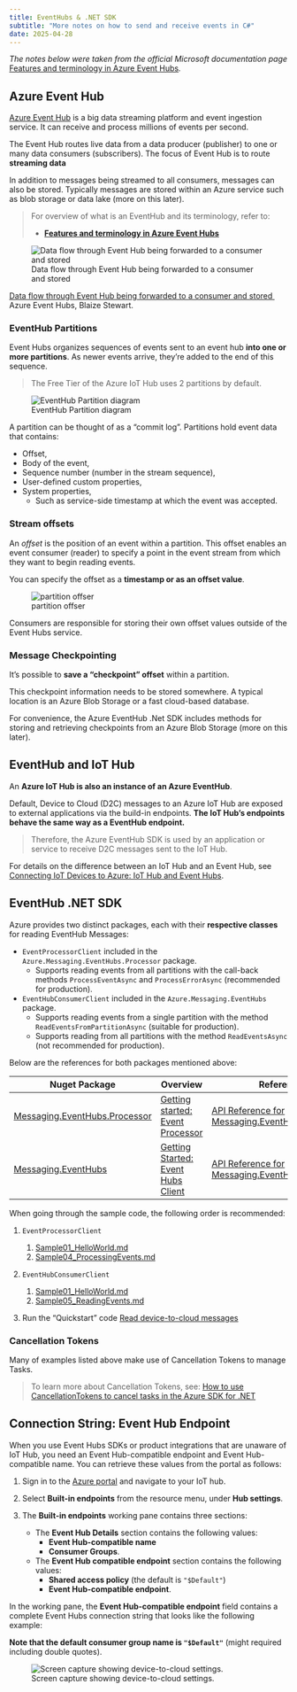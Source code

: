 ```yaml
---
title: EventHubs & .NET SDK
subtitle: "More notes on how to send and receive events in C#"
date: 2025-04-28
---
```


_The notes below were taken from the official Microsoft documentation page
_[Features and terminology in Azure Event Hubs](https://learn.microsoft.com/en-us/azure/event-hubs/event-hubs-features)_._

## Azure Event Hub

[Azure Event Hub](https://docs.microsoft.com/en-us/azure/event-hubs/event-hubs-about#main)
is a big data streaming platform and event ingestion service. It can receive and
process millions of events per second.

The Event Hub routes live data from a data producer (publisher) to one or many
data consumers (subscribers). The focus of Event Hub is to route **streaming
data**

In addition to messages being streamed to all consumers, messages can also be
stored. Typically messages are stored within an Azure service such as blob
storage or data lake (more on this later).

> For overview of what is an EventHub and its terminology, refer to:
>
> - [**Features and terminology in Azure Event Hubs**](https://docs.microsoft.com/en-us/azure/event-hubs/event-hubs-features)

![Data flow through Event Hub being forwarded to a consumer and stored](assets/15-routing-event-hub.png)

<p class=img-info>
<a href="https://www.youtube.com/watch?v=zm1XUTAa9sc"> Data flow through Event Hub being forwarded to a consumer and stored </a>&nbsp; Azure Event Hubs, Blaize Stewart.
</p>

### EventHub Partitions

Event Hubs organizes sequences of events sent to an event hub **into one or more
partitions**. As newer events arrive, they're added to the end of this sequence.

> The Free Tier of the Azure IoT Hub uses 2 partitions by default.

![EventHub Partition diagram](https://learn.microsoft.com/en-us/azure/event-hubs/media/event-hubs-about/event_hubs_architecture.png)

A partition can be thought of as a "commit log". Partitions hold event data that
contains:

- Offset,
- Body of the event,
- Sequence number (number in the stream sequence),
- User-defined custom properties,
- System properties,
  - Such as service-side timestamp at which the event was accepted.

### Stream offsets

An _offset_ is the position of an event within a partition. This offset enables
an event consumer (reader) to specify a point in the event stream from which
they want to begin reading events.

You can specify the offset as a **timestamp or as an offset value**.

![partition offser](https://learn.microsoft.com/en-us/azure/event-hubs/media/event-hubs-features/partition_offset.png)

Consumers are responsible for storing their own offset values outside of the
Event Hubs service.

### Message Checkpointing

It's possible to **save a "checkpoint" offset** within a partition.

This checkpoint information needs to be stored somewhere. A typical location is
an Azure Blob Storage or a fast cloud-based database.

For convenience, the Azure EventHub .Net SDK includes methods for storing and
retrieving checkpoints from an Azure Blob Storage (more on this later).

## EventHub and IoT Hub

An **Azure IoT Hub is also an instance of an Azure EventHub**.

Default, Device to Cloud (D2C) messages to an Azure IoT Hub are exposed to
external applications via the build-in endpoints. **The IoT Hub's endpoints
behave the same way as a EventHub endpoint.**

> Therefore, the Azure EventHub SDK is used by an application or service to
> receive D2C messages sent to the IoT Hub.

For details on the difference between an IoT Hub and an Event Hub, see
[Connecting IoT Devices to Azure: IoT Hub and Event Hubs](https://learn.microsoft.com/en-us/azure/iot-hub/iot-hub-compare-event-hubs).

## EventHub .NET SDK

Azure provides two distinct packages, each with their **respective classes** for
reading EventHub Messages:

- `EventProcessorClient` included in the `Azure.Messaging.EventHubs.Processor`
  package.
  - Supports reading events from all partitions with the call-back methods
    `ProcessEventAsync` and `ProcessErrorAsync` (recommended for production).
- `EventHubConsumerClient` included in the `Azure.Messaging.EventHubs` package.
  - Supports reading events from a single partition with the method
    `ReadEventsFromPartitionAsync` (suitable for production).
  - Supports reading from all partitions with the method `ReadEventsAsync` (not
    recommended for production).

Below are the references for both packages mentioned above:

| Nuget Package                                                                                       | Overview                                                                                                                                               | Reference                                                                                                                                           | Samples                                                                                                                                                    |
| --------------------------------------------------------------------------------------------------- | ------------------------------------------------------------------------------------------------------------------------------------------------------ | --------------------------------------------------------------------------------------------------------------------------------------------------- | ---------------------------------------------------------------------------------------------------------------------------------------------------------- | --- |
| [Messaging.EventHubs.Processor](https://www.nuget.org/packages/Azure.Messaging.EventHubs.Processor) | [Getting started: Event Processor](https://learn.microsoft.com/en-us/dotnet/api/overview/azure/messaging.eventhubs.processor-readme?view=azure-dotnet) | [API Reference for Messaging.EventHubs.Processor](https://docs.microsoft.com/dotnet/api/azure.messaging.eventhubs?view=azure-dotnet)                | [Samples for Messaging.EventHubs.Processor](https://github.com/Azure/azure-sdk-for-net/tree/main/sdk/eventhub/Azure.Messaging.EventHubs.Processor/samples) |     |
| [Messaging.EventHubs](https://www.nuget.org/packages/Azure.Messaging.EventHubs)                     | [Getting Started: Event Hubs Client](https://learn.microsoft.com/en-us/dotnet/api/overview/azure/messaging.eventhubs-readme?view=azure-dotnet)         | [API Reference for Messaging.EventHubs.Consumer](https://learn.microsoft.com/en-us/dotnet/api/azure.messaging.eventhubs.consumer?view=azure-dotnet) | [Samples for Messaging.EventHubs](https://github.com/Azure/azure-sdk-for-net/tree/main/sdk/eventhub/Azure.Messaging.EventHubs/samples)                     |

When going through the sample code, the following order is recommended:

1. `EventProcessorClient`

   1. [Sample01_HelloWorld.md](https://github.com/Azure/azure-sdk-for-net/blob/main/sdk/eventhub/Azure.Messaging.EventHubs.Processor/samples/Sample01_HelloWorld.md)
   2. [Sample04_ProcessingEvents.md](https://github.com/Azure/azure-sdk-for-net/blob/main/sdk/eventhub/Azure.Messaging.EventHubs.Processor/samples/Sample04_ProcessingEvents.md)

2. `EventHubConsumerClient`

   1. [Sample01_HelloWorld.md](https://github.com/Azure/azure-sdk-for-net/tree/main/sdk/eventhub/Azure.Messaging.EventHubs/samples)
   2. [Sample05_ReadingEvents.md](https://github.com/Azure/azure-sdk-for-net/tree/main/sdk/eventhub/Azure.Messaging.EventHubs/samples)

3. Run the "Quickstart" code
   [Read device-to-cloud messages](https://github.com/Azure-Samples/azure-iot-samples-csharp/tree/main/iot-hub/Quickstarts/ReadD2cMessages)

### Cancellation Tokens

Many of examples listed above make use of Cancellation Tokens to manage Tasks.

> To learn more about Cancellation Tokens, see:
> [How to use CancellationTokens to cancel tasks in the Azure SDK for .NET](https://devblogs.microsoft.com/azure-sdk/how-to-use-cancellationtokens-to-cancel-tasks-in-the-azure-sdk-for-net/)

## Connection String: Event Hub Endpoint

When you use Event Hubs SDKs or product integrations that are unaware of IoT
Hub, you need an Event Hub-compatible endpoint and Event Hub-compatible name.
You can retrieve these values from the portal as follows:

1.  Sign in to the [Azure portal](https://portal.azure.com) and navigate to your
    IoT hub.
2.  Select **Built-in endpoints** from the resource menu, under **Hub
    settings**.
3.  The **Built-in endpoints** working pane contains three sections:

    - The **Event Hub Details** section contains the following values:
      - **Event Hub-compatible name**
      - **Consumer Groups**.
    - The **Event Hub compatible endpoint** section contains the following
      values:
      - **Shared access policy** (the default is `"$Default"`)
      - **Event Hub-compatible endpoint**.

In the working pane, the **Event Hub-compatible endpoint** field contains a
complete Event Hubs connection string that looks like the following example:

**Note that the default consumer group name is `"$Default"`** (might required
including double quotes).

![Screen capture showing device-to-cloud settings.](https://learn.microsoft.com/en-us/azure/iot-hub/media/iot-hub-devguide-messages-read-builtin/eventhubcompatible.png)

